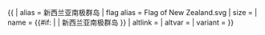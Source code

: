 {{ {{{1<noinclude>|country showdata</noinclude>}}}
| alias = 新西兰亚南极群岛
| flag alias = Flag of New Zealand.svg
| size = {{{size|}}}
| name = {{#if: {{{name|}}} | {{{name|}}} | 新西兰亚南极群岛 }}
| altlink = {{{altlink|}}}
| altvar = {{{altvar|}}}
| variant = {{{variant|}}}<noinclude>
</noinclude>}}